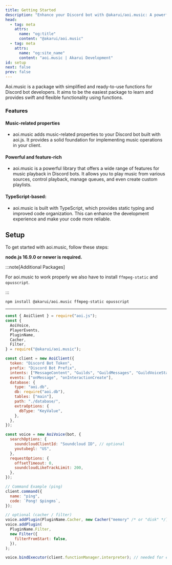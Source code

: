 ```yaml
---
title: Getting Started
description: "Enhance your Discord bot with @akarui/aoi.music: A powerful TypeScript-based JavaScript library for music operations in aoi.js."
head:
  - tag: meta
    attrs:
      name: "og:title"
      content: "@akarui/aoi.music"
  - tag: meta
    attrs:
      name: "og:site_name"
      content: "aoi.music | Akarui Development"
id: setup
next: false
prev: false
---
```



<Version pkgName="@akarui/aoi.music" />

Aoi.music is a package with simplified and ready-to-use functions for Discord bot developers. It aims to be the easiest package to learn and provides swift and flexible functionality using functions.

### Features

#### Music-related properties

- aoi.music adds music-related properties to your Discord bot built with aoi.js. It provides a solid foundation for implementing music operations in your client.

#### Powerful and feature-rich

- aoi.music is a powerful library that offers a wide range of features for music playback in Discord bots. It allows you to play music from various sources, control playback, manage queues, and even create custom playlists.

#### TypeScript-based:

- aoi.music is built with TypeScript, which provides static typing and improved code organization. This can enhance the development experience and make your code more reliable.

## Setup

To get started with aoi.music, follow these steps:

**node.js 16.9.0 or newer is required.**

:::note[Additional Packages]

For aoi.music to work properly we also have to install `ffmpeg-static` and `opusscript`.

:::

```bash
npm install @akarui/aoi.music ffmpeg-static opusscript
```

---

```javascript title="index.js"
const { AoiClient } = require("aoi.js");
const {
  AoiVoice,
  PlayerEvents,
  PluginName,
  Cacher,
  Filter,
} = require("@akarui/aoi.music");

const client = new AoiClient({
  token: "Discord Bot Token",
  prefix: "Discord Bot Prefix",
  intents: ["MessageContent", "Guilds", "GuildMessages", "GuildVoiceStates"],
  events: ["onMessage", "onInteractionCreate"],
  database: {
    type: "aoi.db",
    db: require("aoi.db"),
    tables: ["main"],
    path: "./database/",
    extraOptions: {
      dbType: "KeyValue",
    },
  },
});

const voice = new AoiVoice(bot, {
  searchOptions: {
    soundcloudClientId: "Soundcloud ID", // optional
    youtubegl: "US",
  },
  requestOptions: {
    offsetTimeout: 0,
    soundcloudLikeTrackLimit: 200,
  },
});

// Command Example (ping)
client.command({
  name: "ping",
  code: `Pong! $pingms`,
});

// optional (cacher / filter)
voice.addPlugin(PluginName.Cacher, new Cacher("memory" /* or "disk" */));
voice.addPlugin(
  PluginName.Filter,
  new Filter({
    filterFromStart: false,
  }),
);

voice.bindExecutor(client.functionManager.interpreter); // needed for events
```
